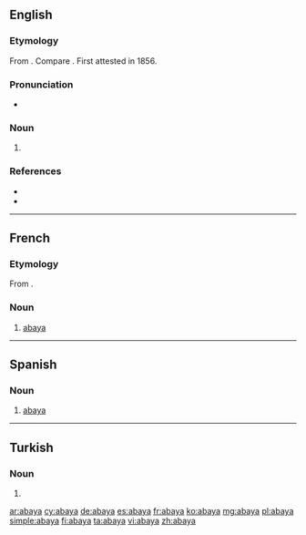 ==English==
{{wikipedia}}

===Etymology===
From {{etyl|ar|en}} {{m|ar|عَبَايَة}}. Compare {{m|en|aba}}. First attested in 1856.

===Pronunciation===
* {{a|GenAm}} {{IPA|/əˈbeɪ.jə/|lang=en}}

===Noun===
{{en-noun}}

# {{synonym of|aba|lang=en}}

===References===
* {{R:MW3 1976}}
* {{R:SOED5|page=2}}

----

==French==

===Etymology===
From {{etyl|ar|fr}} {{m|ar|عَبَايَة}}.

===Noun===
{{fr-noun|f}}

# [[#English|abaya]]

----

==Spanish==

===Noun===
{{es-noun|f}}

# [[#English|abaya]]

----

==Turkish==

===Noun===
{{head|tr|noun form}}

# {{inflection of|aba||dat|s|lang=tr}}

[[ar:abaya]]
[[cy:abaya]]
[[de:abaya]]
[[es:abaya]]
[[fr:abaya]]
[[ko:abaya]]
[[mg:abaya]]
[[pl:abaya]]
[[simple:abaya]]
[[fi:abaya]]
[[ta:abaya]]
[[vi:abaya]]
[[zh:abaya]]